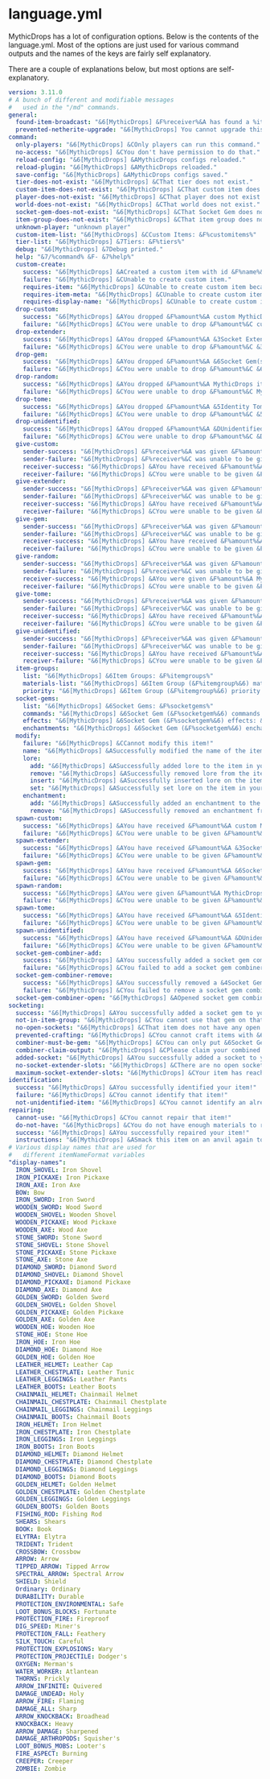# language.yml

MythicDrops has a lot of configuration options. Below is the contents of the language.yml. Most of the options are just
used for various command outputs and the names of the keys are fairly self explanatory.

There are a couple of explanations below, but most options are self-explanatory.

```yaml
version: 3.11.0
# A bunch of different and modifiable messages
#   used in the "/md" commands.
general:
  found-item-broadcast: "&6[MythicDrops] &F%receiver%&A has found a %item%!"
  prevented-netherite-upgrade: "&6[MythicDrops] You cannot upgrade this item to Netherite!"
command:
  only-players: "&6[MythicDrops] &COnly players can run this command."
  no-access: "&6[MythicDrops] &CYou don't have permission to do that."
  reload-config: "&6[MythicDrops] &AMythicDrops configs reloaded."
  reload-plugin: "&6[MythicDrops] &AMythicDrops reloaded."
  save-config: "&6[MythicDrops] &AMythicDrops configs saved."
  tier-does-not-exist: "&6[MythicDrops] &CThat tier does not exist."
  custom-item-does-not-exist: "&6[MythicDrops] &CThat custom item does not exist."
  player-does-not-exist: "&6[MythicDrops] &CThat player does not exist or is not online."
  world-does-not-exist: "&6[MythicDrops] &CThat world does not exist."
  socket-gem-does-not-exist: "&6[MythicDrops] &CThat Socket Gem does not exist."
  item-group-does-not-exist: "&6[MythicDrops] &CThat item group does not exist."
  unknown-player: "unknown player"
  custom-item-list: "&6[MythicDrops] &CCustom Items: &F%customitems%"
  tier-list: "&6[MythicDrops] &7Tiers: &F%tiers%"
  debug: "&6[MythicDrops] &7Debug printed."
  help: "&7/%command% &F- &7%help%"
  custom-create:
    success: "&6[MythicDrops] &ACreated a custom item with id &F%name%&A."
    failure: "&6[MythicDrops] &CUnable to create custom item."
    requires-item: "&6[MythicDrops] &CUnable to create custom item because there is no item in your main hand."
    requires-item-meta: "&6[MythicDrops] &CUnable to create custom item because item has no display name, lore, or enchantments."
    requires-display-name: "&6[MythicDrops] &CUnable to create custom item because item has no display name."
  drop-custom:
    success: "&6[MythicDrops] &AYou dropped &F%amount%&A custom MythicDrops item(s)."
    failure: "&6[MythicDrops] &CYou were unable to drop &F%amount%&C custom MythicDrops item(s)."
  drop-extender:
    success: "&6[MythicDrops] &AYou dropped &F%amount%&A &3Socket Extender(s)&A."
    failure: "&6[MythicDrops] &CYou were unable to drop &F%amount%&C &3Socket Extender(s)&C."
  drop-gem:
    success: "&6[MythicDrops] &AYou dropped &F%amount%&A &6Socket Gem(s)&A."
    failure: "&6[MythicDrops] &CYou were unable to drop &F%amount%&C &6Socket Gem(s)&C."
  drop-random:
    success: "&6[MythicDrops] &AYou dropped &F%amount%&A MythicDrops item(s)."
    failure: "&6[MythicDrops] &CYou were unable to drop &F%amount%&C MythicDrops item(s)."
  drop-tome:
    success: "&6[MythicDrops] &AYou dropped &F%amount%&A &5Identity Tome(s)&A."
    failure: "&6[MythicDrops] &CYou were unable to drop &F%amount%&C &5Identity Tome(s)&C."
  drop-unidentified:
    success: "&6[MythicDrops] &AYou dropped &F%amount%&A &DUnidentified Item(s)&A."
    failure: "&6[MythicDrops] &CYou were unable to drop &F%amount%&C &DUnidentified Item(s)&C."
  give-custom:
    sender-success: "&6[MythicDrops] &F%receiver%&A was given &F%amount%&A custom MythicDrops item(s)."
    sender-failure: "&6[MythicDrops] &F%receiver%&C was unable to be given &F%amount%&C custom MythicDrops item(s)."
    receiver-success: "&6[MythicDrops] &AYou have received &F%amount%&A MythicDrops item(s)!"
    receiver-failure: "&6[MythicDrops] &CYou were unable to be given &F%amount%&C custom MythicDrops item(s)."
  give-extender:
    sender-success: "&6[MythicDrops] &F%receiver%&A was given &F%amount%&A &3Socket Extender(s)&A."
    sender-failure: "&6[MythicDrops] &F%receiver%&C was unable to be given &F%amount%&C &3Socket Extender(s)&C."
    receiver-success: "&6[MythicDrops] &AYou have received &F%amount%&A &3Socket Extender(s)&A!"
    receiver-failure: "&6[MythicDrops] &CYou were unable to be given &F%amount%&C &3Socket Extender(s)&C."
  give-gem:
    sender-success: "&6[MythicDrops] &F%receiver%&A was given &F%amount%&A &6Socket Gem(s)&A."
    sender-failure: "&6[MythicDrops] &F%receiver%&C was unable to be given &F%amount%&C &6Socket Gem(s)&C."
    receiver-success: "&6[MythicDrops] &AYou have received &F%amount%&A &6Socket Gem(s)&A!"
    receiver-failure: "&6[MythicDrops] &CYou were unable to be given &F%amount%&C &6Socket Gem(s)&C."
  give-random:
    sender-success: "&6[MythicDrops] &F%receiver%&A was given &F%amount%&A MythicDrops item(s)."
    sender-failure: "&6[MythicDrops] &F%receiver%&C was unable to be given &F%amount%&C MythicDrops item(s)."
    receiver-success: "&6[MythicDrops] &AYou were given &F%amount%&A MythicDrops item(s)."
    receiver-failure: "&6[MythicDrops] &CYou were unable to be given &F%amount%&C MythicDrops item(s)."
  give-tome:
    sender-success: "&6[MythicDrops] &F%receiver%&A was given &F%amount%&A &5Identity Tome(s)&A."
    sender-failure: "&6[MythicDrops] &F%receiver%&C was unable to be given &F%amount%&C &5Identity Tome(s)&C."
    receiver-success: "&6[MythicDrops] &AYou have received &F%amount%&A &5Identity Tome(s)&A!"
    receiver-failure: "&6[MythicDrops] &CYou were unable to be given &F%amount%&C &5Identity Tome(s)&C."
  give-unidentified:
    sender-success: "&6[MythicDrops] &F%receiver%&A was given &F%amount%&A &DUnidentified Item(s)&A."
    sender-failure: "&6[MythicDrops] &F%receiver%&C was unable to be given &F%amount%&C &DUnidentified Item(s)&C."
    receiver-success: "&6[MythicDrops] &AYou have received &F%amount%&A &DUnidentified Item(s)&A!"
    receiver-failure: "&6[MythicDrops] &CYou were unable to be given &F%amount%&C &DUnidentified Item(s)&C."
  item-groups:
    list: "&6[MythicDrops] &6Item Groups: &F%itemgroups%"
    materials-list: "&6[MythicDrops] &6Item Group (&F%itemgroup%&6) materials: &F%materials%"
    priority: "&6[MythicDrops] &6Item Group (&F%itemgroup%&6) priority: &F%priority%"
  socket-gems:
    list: "&6[MythicDrops] &6Socket Gems: &F%socketgems%"
    commands: "&6[MythicDrops] &6Socket Gem (&F%socketgem%&6) commands: &F%commands%"
    effects: "&6[MythicDrops] &6Socket Gem (&F%socketgem%&6) effects: &F%effects%"
    enchantments: "&6[MythicDrops] &6Socket Gem (&F%socketgem%&6) enchantments: &F%enchantments%"
  modify:
    failure: "&6[MythicDrops] &CCannot modify this item!"
    name: "&6[MythicDrops] &ASuccessfully modified the name of the item in your hand!"
    lore:
      add: "&6[MythicDrops] &ASuccessfully added lore to the item in your hand!"
      remove: "&6[MythicDrops] &ASuccessfully removed lore from the item in your hand!"
      insert: "&6[MythicDrops] &ASuccessfully inserted lore on the item in your hand!"
      set: "&6[MythicDrops] &ASuccessfully set lore on the item in your hand!"
    enchantment:
      add: "&6[MythicDrops] &ASuccessfully added an enchantment to the item in your hand!"
      remove: "&6[MythicDrops] &ASuccessfully removed an enchantment from the item in your hand!"
  spawn-custom:
    success: "&6[MythicDrops] &AYou have received &F%amount%&A custom MythicDrops item(s)."
    failure: "&6[MythicDrops] &CYou were unable to be given &F%amount%&C custom MythicDrops item(s)."
  spawn-extender:
    success: "&6[MythicDrops] &AYou have received &F%amount%&A &3Socket Extender(s)&A."
    failure: "&6[MythicDrops] &CYou were unable to be given &F%amount%&C &3Socket Extender(s)&C."
  spawn-gem:
    success: "&6[MythicDrops] &AYou have received &F%amount%&A &6Socket Gem(s)&A."
    failure: "&6[MythicDrops] &CYou were unable to be given &F%amount%&C &6Socket Gem(s)&C."
  spawn-random:
    success: "&6[MythicDrops] &AYou were given &F%amount%&A MythicDrops item(s)."
    failure: "&6[MythicDrops] &CYou were unable to be given &F%amount%&C MythicDrops item(s)."
  spawn-tome:
    success: "&6[MythicDrops] &AYou have received &F%amount%&A &5Identity Tome(s)&A."
    failure: "&6[MythicDrops] &CYou were unable to be given &F%amount%&C &5Identity Tome(s)&C."
  spawn-unidentified:
    success: "&6[MythicDrops] &AYou have received &F%amount%&A &DUnidentified Item(s)&A."
    failure: "&6[MythicDrops] &CYou were unable to be given &F%amount%&C &DUnidentified Item(s)&C."
  socket-gem-combiner-add:
    success: "&6[MythicDrops] &AYou successfully added a socket gem combiner!"
    failure: "&6[MythicDrops] &CYou failed to add a socket gem combiner!"
  socket-gem-combiner-remove:
    success: "&6[MythicDrops] &AYou successfully removed a &4Socket Gem Combiner&A!"
    failure: "&6[MythicDrops] &CYou failed to remove a socket gem combiner!"
  socket-gem-combiner-open: "&6[MythicDrops] &AOpened socket gem combiner GUI for &F%player%&A."
socketing:
  success: "&6[MythicDrops] &AYou successfully added a socket gem to your item!"
  not-in-item-group: "&6[MythicDrops] &CYou cannot use that gem on that type of item!"
  no-open-sockets: "&6[MythicDrops] &CThat item does not have any open sockets!"
  prevented-crafting: "&6[MythicDrops] &CYou cannot craft items with &6Socket Gems&C or &3Socket Extenders&C!"
  combiner-must-be-gem: "&6[MythicDrops] &CYou can only put &6Socket Gems &Cinside the combiner!"
  combiner-claim-output: "&6[MythicDrops] &CPlease claim your combined gem before adding more gems!"
  added-socket: "&6[MythicDrops] &AYou successfully added a socket to your item!"
  no-socket-extender-slots: "&6[MythicDrops] &CThere are no open socket extender slots on your item."
  maximum-socket-extender-slots: "&6[MythicDrops] &CYour item has reached the maximum number of sockets."
identification:
  success: "&6[MythicDrops] &AYou successfully identified your item!"
  failure: "&6[MythicDrops] &CYou cannot identify that item!"
  not-unidentified-item: "&6[MythicDrops] &CYou cannot identify an already identified item!"
repairing:
  cannot-use: "&6[MythicDrops] &CYou cannot repair that item!"
  do-not-have: "&6[MythicDrops] &CYou do not have enough materials to repair that item!"
  success: "&6[MythicDrops] &AYou successfully repaired your item!"
  instructions: "&6[MythicDrops] &ASmack this item on an anvil again to repair it!"
# Various display names that are used for
#   different itemNameFormat variables
"display-names":
  IRON_SHOVEL: Iron Shovel
  IRON_PICKAXE: Iron Pickaxe
  IRON_AXE: Iron Axe
  BOW: Bow
  IRON_SWORD: Iron Sword
  WOODEN_SWORD: Wood Sword
  WOODEN_SHOVEL: Wooden Shovel
  WOODEN_PICKAXE: Wood Pickaxe
  WOODEN_AXE: Wood Axe
  STONE_SWORD: Stone Sword
  STONE_SHOVEL: Stone Shovel
  STONE_PICKAXE: Stone Pickaxe
  STONE_AXE: Stone Axe
  DIAMOND_SWORD: Diamond Sword
  DIAMOND_SHOVEL: Diamond Shovel
  DIAMOND_PICKAXE: Diamond Pickaxe
  DIAMOND_AXE: Diamond Axe
  GOLDEN_SWORD: Golden Sword
  GOLDEN_SHOVEL: Golden Shovel
  GOLDEN_PICKAXE: Golden Pickaxe
  GOLDEN_AXE: Golden Axe
  WOODEN_HOE: Wooden Hoe
  STONE_HOE: Stone Hoe
  IRON_HOE: Iron Hoe
  DIAMOND_HOE: Diamond Hoe
  GOLDEN_HOE: Golden Hoe
  LEATHER_HELMET: Leather Cap
  LEATHER_CHESTPLATE: Leather Tunic
  LEATHER_LEGGINGS: Leather Pants
  LEATHER_BOOTS: Leather Boots
  CHAINMAIL_HELMET: Chainmail Helmet
  CHAINMAIL_CHESTPLATE: Chainmail Chestplate
  CHAINMAIL_LEGGINGS: Chainmail Leggings
  CHAINMAIL_BOOTS: Chainmail Boots
  IRON_HELMET: Iron Helmet
  IRON_CHESTPLATE: Iron Chestplate
  IRON_LEGGINGS: Iron Leggings
  IRON_BOOTS: Iron Boots
  DIAMOND_HELMET: Diamond Helmet
  DIAMOND_CHESTPLATE: Diamond Chestplate
  DIAMOND_LEGGINGS: Diamond Leggings
  DIAMOND_BOOTS: Diamond Boots
  GOLDEN_HELMET: Golden Helmet
  GOLDEN_CHESTPLATE: Golden Chestplate
  GOLDEN_LEGGINGS: Golden Leggings
  GOLDEN_BOOTS: Golden Boots
  FISHING_ROD: Fishing Rod
  SHEARS: Shears
  BOOK: Book
  ELYTRA: Elytra
  TRIDENT: Trident
  CROSSBOW: Crossbow
  ARROW: Arrow
  TIPPED_ARROW: Tipped Arrow
  SPECTRAL_ARROW: Spectral Arrow
  SHIELD: Shield
  Ordinary: Ordinary
  DURABILITY: Durable
  PROTECTION_ENVIRONMENTAL: Safe
  LOOT_BONUS_BLOCKS: Fortunate
  PROTECTION_FIRE: Fireproof
  DIG_SPEED: Miner's
  PROTECTION_FALL: Feathery
  SILK_TOUCH: Careful
  PROTECTION_EXPLOSIONS: Wary
  PROTECTION_PROJECTILE: Dodger's
  OXYGEN: Merman's
  WATER_WORKER: Atlantean
  THORNS: Prickly
  ARROW_INFINITE: Quivered
  DAMAGE_UNDEAD: Holy
  ARROW_FIRE: Flaming
  DAMAGE_ALL: Sharp
  ARROW_KNOCKBACK: Broadhead
  KNOCKBACK: Heavy
  ARROW_DAMAGE: Sharpened
  DAMAGE_ARTHROPODS: Squisher's
  LOOT_BONUS_MOBS: Looter's
  FIRE_ASPECT: Burning
  CREEPER: Creeper
  ZOMBIE: Zombie
```
